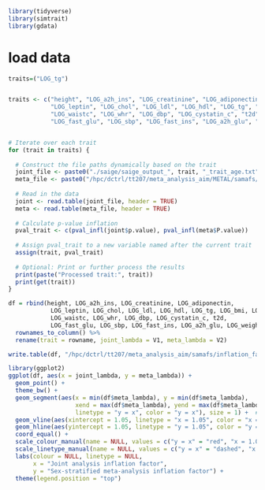 ```r
library(tidyverse)
library(simtrait)
library(gdata)
```

# load data
```r
traits=("LOG_tg")


traits <- c("height", "LOG_a2h_ins", "LOG_creatinine", "LOG_adiponectin", 
            "LOG_leptin", "LOG_chol", "LOG_ldl", "LOG_hdl", "LOG_tg", "LOG_bmi", "LOG_hipc", 
            "LOG_waistc", "LOG_whr", "LOG_dbp", "LOG_cystatin_c", "t2d", 
            "LOG_fast_glu", "LOG_sbp", "LOG_fast_ins", "LOG_a2h_glu", "LOG_weight")


# Iterate over each trait
for (trait in traits) {
  
  # Construct the file paths dynamically based on the trait
  joint_file <- paste0("./saige/saige_output_", trait, "_trait_age.txt")
  meta_file <- paste0("/hpc/dctrl/tt207/meta_analysis_aim/METAL/samafs/output_metal_sex_", trait, "_trait_age1.txt")
  
  # Read in the data
  joint <- read.table(joint_file, header = TRUE)
  meta <- read.table(meta_file, header = TRUE)
  
  # Calculate p-value inflation
  pval_trait <- c(pval_infl(joint$p.value), pval_infl(meta$P.value))
  
  # Assign pval_trait to a new variable named after the current trait
  assign(trait, pval_trait)
  
  # Optional: Print or further process the results
  print(paste("Processed trait:", trait))
  print(get(trait))
}

df = rbind(height, LOG_a2h_ins, LOG_creatinine, LOG_adiponectin, 
            LOG_leptin, LOG_chol, LOG_ldl, LOG_hdl, LOG_tg, LOG_bmi, LOG_hipc, 
            LOG_waistc, LOG_whr, LOG_dbp, LOG_cystatin_c, t2d, 
            LOG_fast_glu, LOG_sbp, LOG_fast_ins, LOG_a2h_glu, LOG_weight) %>% as.data.frame() %>% 
  rownames_to_column() %>% 
  rename(trait = rowname, joint_lambda = V1, meta_lambda = V2)

write.table(df, "/hpc/dctrl/tt207/meta_analysis_aim/samafs/inflation_factor_data.txt", col.names = TRUE, row.names = FALSE)

```

```r
library(ggplot2)
ggplot(df, aes(x = joint_lambda, y = meta_lambda)) +
  geom_point() +
  theme_bw() +
  geom_segment(aes(x = min(df$meta_lambda), y = min(df$meta_lambda), 
                   xend = max(df$meta_lambda), yend = max(df$meta_lambda),
                   linetype = "y = x", color = "y = x"), size = 1) +  # y = x line
  geom_vline(aes(xintercept = 1.05, linetype = "x = 1.05", color = "x = 1.05"), size = 1) +  
  geom_hline(aes(yintercept = 1.05, linetype = "y = 1.05", color = "y = 1.05"), size = 1) +  
  coord_equal() +  
  scale_colour_manual(name = NULL, values = c("y = x" = "red", "x = 1.05" = "gray", "y = 1.05" = "gray")) + 
  scale_linetype_manual(name = NULL, values = c("y = x" = "dashed", "x = 1.05" = "solid", "y = 1.05" = "solid")) + 
  labs(colour = NULL, linetype = NULL, 
       x = "Joint analysis inflation factor", 
       y = "Sex-stratified meta-analysis inflation factor") +
  theme(legend.position = "top")

```


